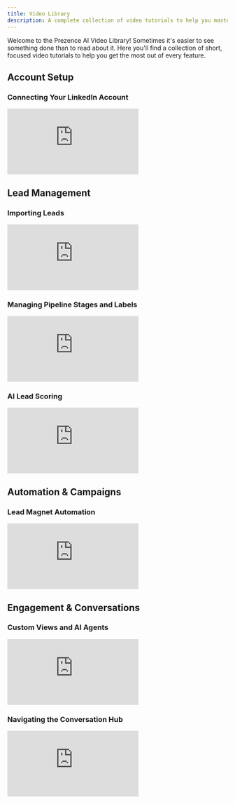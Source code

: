 ```yaml
---
title: Video Library
description: A complete collection of video tutorials to help you master Prezence AI.
---
```


Welcome to the Prezence AI Video Library! Sometimes it's easier to see something done than to read about it. Here you'll find a collection of short, focused video tutorials to help you get the most out of every feature.

## Account Setup

### Connecting Your LinkedIn Account

<iframe
  className="w-full aspect-video rounded-xl"
  src="https://www.loom.com/embed/f9956347bb0644e8b5887391d8903598"
  title="Connecting Your LinkedIn Account"
  frameBorder="0"
  allowFullScreen
></iframe>

## Lead Management

### Importing Leads

<iframe
  className="w-full aspect-video rounded-xl"
  src="https://www.loom.com/embed/4c76bcc7add643d6b5b6fa8d3ff4c5cf"
  title="Importing Leads Tutorial"
  frameBorder="0"
  allowFullScreen
></iframe>

### Managing Pipeline Stages and Labels

<iframe
  className="w-full aspect-video rounded-xl"
  src="https://www.loom.com/embed/eb57ee85b1b9418a98fd8dbb1c132da5"
  title="Setting Up Pipeline Stages and Labels"
  frameBorder="0"
  allowFullScreen
></iframe>

### AI Lead Scoring

<iframe
  className="w-full aspect-video rounded-xl"
  src="https://www.loom.com/embed/03e143483ba444de88a02fc587386bd6"
  title="Setting Up AI Lead Scoring Agent"
  frameBorder="0"
  allowFullScreen
></iframe>

## Automation & Campaigns

### Lead Magnet Automation

<iframe
  className="w-full aspect-video rounded-xl"
  src="https://www.loom.com/embed/b40626e5e14440f9ae942b61d894817a"
  title="Setting Up Lead Magnet Automation"
  frameBorder="0"
  allowFullScreen
></iframe>

## Engagement & Conversations

### Custom Views and AI Agents

<iframe
  className="w-full aspect-video rounded-xl"
  src="https://www.loom.com/embed/38fd1c878987415fb806359a33bd8ddd"
  title="Custom Views and AI Agents Tutorial"
  frameBorder="0"
  allowFullScreen
></iframe>

### Navigating the Conversation Hub

<iframe
  className="w-full aspect-video rounded-xl"
  src="https://www.loom.com/embed/888da0e97557432e9a37ea8af442e0a5"
  title="Navigating the Conversation Hub Tutorial"
  frameBorder="0"
  allowFullScreen
></iframe>
